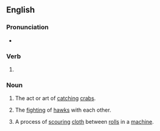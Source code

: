 ==English==

===Pronunciation===
* {{IPA|/ˈkɹæbɪŋ/|lang=en}}

===Verb===
{{head|en|present participle}}

# {{present participle of|crab|lang=en|nocat=1}}

===Noun===
{{en-noun|-}}

# The act or art of [[catch]]ing [[crab]]s.
# {{lb|en|falconry}} The [[fight]]ing of [[hawk]]s with each other.
# {{lb|en|wool manufacture}} A process of [[scour]]ing [[cloth]] between [[roll]]s in a [[machine]].

{{Webster 1913}}